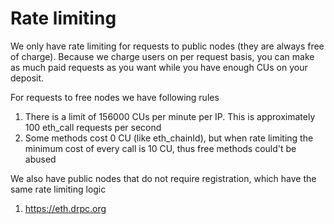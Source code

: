 # Rate limiting

We only have rate limiting for requests to public nodes (they are always free of charge).
Because we charge users on per request basis, you can make as much paid requests as you want while you have enough CUs on your deposit.

For requests to free nodes we have following rules

1. There is a limit of 156000 CUs per minute per IP. This is approximately 100 eth_call requests per second
2. Some methods cost 0 CU (like eth_chainId), but when rate limiting the minimum cost of every call is 10 CU, thus free methods could't be abused

We also have public nodes that do not require registration, which have the same rate limiting logic

1. https://eth.drpc.org
